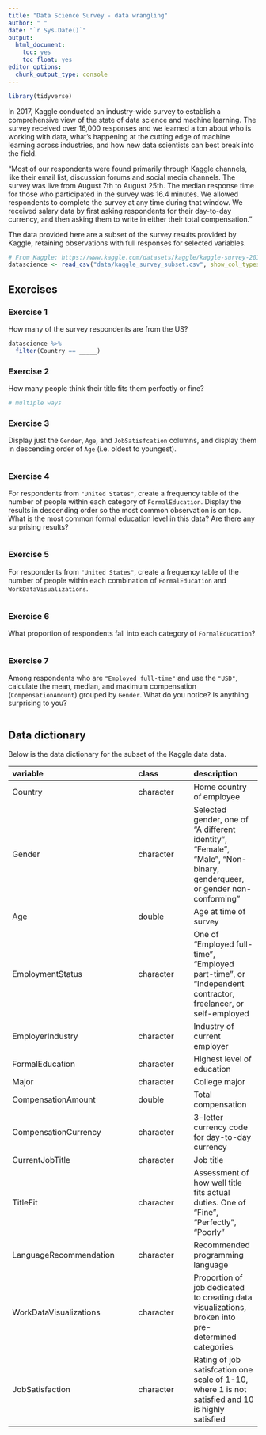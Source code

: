```yaml
---
title: "Data Science Survey - data wrangling"
author: " "
date: "`r Sys.Date()`"
output: 
  html_document: 
    toc: yes
    toc_float: yes
editor_options: 
  chunk_output_type: console
---
```


```r
library(tidyverse)
```

In 2017, Kaggle conducted an industry-wide survey to establish a comprehensive view of the state of data science and machine learning. The survey received over 16,000 responses and we learned a ton about who is working with data, what’s happening at the cutting edge of machine learning across industries, and how new data scientists can best break into the field.

"Most of our respondents were found primarily through Kaggle channels, like their email list, discussion forums and social media channels. The survey was live from August 7th to August 25th. The median response time for those who participated in the survey was 16.4 minutes. We allowed respondents to complete the survey at any time during that window.
We received salary data by first asking respondents for their day-to-day currency, and then asking them to write in either their total compensation."

The data provided here are a subset of the survey results provided by Kaggle, retaining observations with full responses for selected variables.

```r
# From Kaggle: https://www.kaggle.com/datasets/kaggle/kaggle-survey-2017/
datascience <- read_csv("data/kaggle_survey_subset.csv", show_col_types = F) 
```


## Exercises

### Exercise 1

How many of the survey respondents are from the US?

```r
datascience %>%
  filter(Country == _____)

```

### Exercise 2

How many people think their title fits them perfectly or fine?

```r
# multiple ways
```

### Exercise 3


Display just the `Gender`, `Age`, and `JobSatisfcation` columns, and display them in descending order of `Age` (i.e. oldest to youngest).

```r

```

### Exercise 4

For respondents  from `"United States"`, create a frequency table of the number of people within each category of `FormalEducation`. Display the 
results in descending order so the most common observation is on top. What is 
the most common formal education level in this data? Are there any 
surprising results?


```r

```

### Exercise 5

For respondents  from `"United States"`, create a frequency table of the number of people within each combination of `FormalEducation` and `WorkDataVisualizations`.

```r

```

### Exercise 6

What proportion of respondents fall into each category of `FormalEducation`?

```r

```

### Exercise 7

Among respondents who are `"Employed full-time"` and use the `"USD"`, calculate the mean, median, and maximum compensation (`CompensationAmount`) grouped
by `Gender`. What do you notice? Is anything surprising to you?

```r

```



## Data dictionary

Below is the data dictionary for the subset of the Kaggle data data.

|variable              |class     |description |
|:---------------------|:---------|:-----------|
|Country               |character | Home country of employee |
|Gender                |character | Selected gender, one of "A different identity", "Female", "Male", "Non-binary, genderqueer, or gender non-conforming"|
|Age                   |double    | Age at time of survey|
|EmploymentStatus      |character | One of "Employed full-time", "Employed part-time", or "Independent contractor, freelancer, or self-employed |
|EmployerIndustry      |character | Industry of current employer|
|FormalEducation       |character | Highest level of education|
|Major                 |character | College major|
|CompensationAmount    |double    | Total compensation|
|CompensationCurrency  |character | 3-letter currency code for day-to-day currency|
|CurrentJobTitle       |character | Job title|
|TitleFit              |character | Assessment of how well title fits actual duties. One of "Fine", "Perfectly", "Poorly"|
|LanguageRecommendation|character | Recommended programming language|
|WorkDataVisualizations|character | Proportion of job dedicated to creating data visualizations, broken into pre-determined categories|
|JobSatisfaction       |character |  Rating of job satisfcation one scale of 1-10, where 1 is not satisfied and 10 is highly satisfied|
